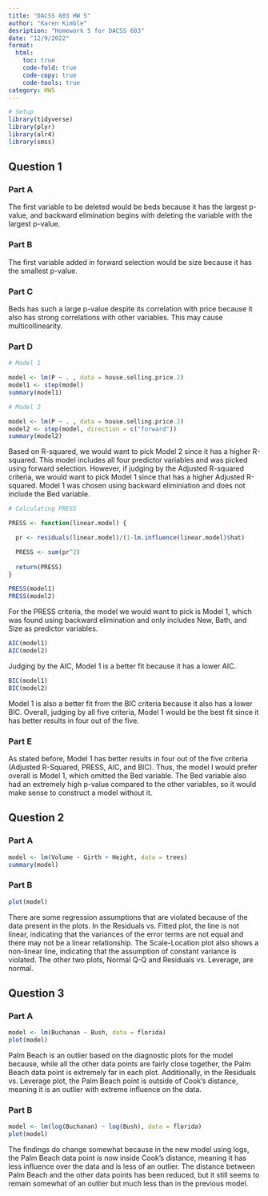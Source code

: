 ```yaml
---
title: "DACSS 603 HW 5"
author: "Karen Kimble"
desription: "Homework 5 for DACSS 603"
date: "12/9/2022"
format:
  html:
    toc: true
    code-fold: true
    code-copy: true
    code-tools: true
category: HW5
---
```


```r
# Setup
library(tidyverse)
library(plyr)
library(alr4)
library(smss)
```

## Question 1

### Part A

The first variable to be deleted would be beds because it has the largest p-value, and backward elimination begins with deleting the variable with the largest p-value.

### Part B

The first variable added in forward selection would be size because it has the smallest p-value.

### Part C

Beds has such a large p-value despite its correlation with price because it also has strong correlations with other variables. This may cause multicollinearity.

### Part D

```r
# Model 1

model <- lm(P ~ . , data = house.selling.price.2)
model1 <- step(model)
summary(model1)
```

```r
# Model 2

model <- lm(P ~ . , data = house.selling.price.2)
model2 <- step(model, direction = c("forward"))
summary(model2)
```

Based on R-squared, we would want to pick Model 2 since it has a higher R-squared. This model includes all four predictor variables and was picked using forward selection. However, if judging by the Adjusted R-squared criteria, we would want to pick Model 1 since that has a higher Adjusted R-squared. Model 1 was chosen using backward eliminiation and does not include the Bed variable.

```r
# Calculating PRESS

PRESS <- function(linear.model) {

  pr <- residuals(linear.model)/(1-lm.influence(linear.model)$hat)

  PRESS <- sum(pr^2)
  
  return(PRESS)
}

PRESS(model1)
PRESS(model2)
```

For the PRESS criteria, the model we would want to pick is Model 1, which was found using backward elimination and only includes New, Bath, and Size as predictor variables.

```r
AIC(model1)
AIC(model2)
```

Judging by the AIC, Model 1 is a better fit because it has a lower AIC.

```r
BIC(model1)
BIC(model2)
```

Model 1 is also a better fit from the BIC criteria because it also has a lower BIC. Overall, judging by all five criteria, Model 1 would be the best fit since it has better results in four out of the five.

### Part E

As stated before, Model 1 has better results in four out of the five criteria (Adjusted R-Squared, PRESS, AIC, and BIC). Thus, the model I would prefer overall is Model 1, which omitted the Bed variable. The Bed variable also had an extremely high p-value compared to the other variables, so it would make sense to construct a model without it.

## Question 2

### Part A

```r
model <- lm(Volume ~ Girth + Height, data = trees)
summary(model)
```

### Part B

```r
plot(model)
```

There are some regression assumptions that are violated because of the data present in the plots. In the Residuals vs. Fitted plot, the line is not linear, indicating that the variances of the error terms are not equal and there may not be a linear relationship. The Scale-Location plot also shows a non-linear line, indicating that the assumption of constant variance is violated. The other two plots, Normal Q-Q and Residuals vs. Leverage, are normal.

## Question 3

### Part A

```r
model <- lm(Buchanan ~ Bush, data = florida)
plot(model)
```

Palm Beach is an outlier based on the diagnostic plots for the model because, while all the other data points are fairly close together, the Palm Beach data point is extremely far in each plot. Additionally, in the Residuals vs. Leverage plot, the Palm Beach point is outside of Cook's distance, meaning it is an outlier with extreme influence on the data.

### Part B

```r
model <- lm(log(Buchanan) ~ log(Bush), data = florida)
plot(model)
```

The findings do change somewhat because in the new model using logs, the Palm Beach data point is now inside Cook's distance, meaning it has less influence over the data and is less of an outlier. The distance between Palm Beach and the other data points has been reduced, but it still seems to remain somewhat of an outlier but much less than in the previous model.




